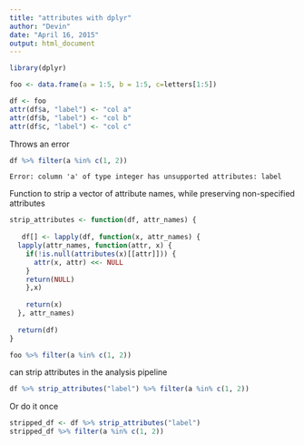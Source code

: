 ```yaml
---
title: "attributes with dplyr"
author: "Devin"
date: "April 16, 2015"
output: html_document
---
```


```r
library(dplyr)
```

```r
foo <- data.frame(a = 1:5, b = 1:5, c=letters[1:5])
```

```r
df <- foo
attr(df$a, "label") <- "col a"
attr(df$b, "label") <- "col b"
attr(df$c, "label") <- "col c"

```

Throws an error
```r
df %>% filter(a %in% c(1, 2))
```

```
Error: column 'a' of type integer has unsupported attributes: label
```

Function to strip a vector of attribute names, while preserving non-specified attributes

```r
strip_attributes <- function(df, attr_names) {
 
   df[] <- lapply(df, function(x, attr_names) {
  lapply(attr_names, function(attr, x) {
    if(!is.null(attributes(x)[[attr]])) {
      attr(x, attr) <<- NULL
    }
    return(NULL)
    },x)
     
    return(x)
  }, attr_names)
 
  return(df)
}
```

```r
foo %>% filter(a %in% c(1, 2))
```

can strip attributes in the analysis pipeline
```r

df %>% strip_attributes("label") %>% filter(a %in% c(1, 2))
```

Or do it once
```r
stripped_df <- df %>% strip_attributes("label")
stripped_df %>% filter(a %in% c(1, 2))
```



